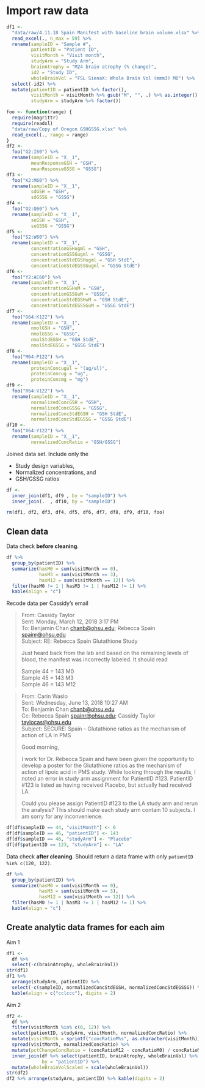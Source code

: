 # Import raw data

```r
df1 <-
  "data/raw/4.11.18 Spain Manifest with baseline brain volume.xlsx" %>% 
  read_excel(., n_max = 59) %>% 
  rename(sampleID = "Sample #",
         patientID = "Patient ID",
         visitMonth = "Visit month",
         studyArm = "Study Arm",
         brainAtrophy = "M24 brain atrophy (% change)",
         id2 = "Study ID",
         wholeBrainVol = "FSL SienaX: Whole Brain Vol (mmm3) M0") %>% 
  select(-id2) %>% 
  mutate(patientID = patientID %>% factor(),
         visitMonth = visitMonth %>% gsub("M", "", .) %>% as.integer() %>% factor(),
         studyArm = studyArm %>% factor())
```

```r
foo <- function(range) {
  require(magrittr)
  require(readxl)
  "data/raw/Copy of Oregon GSHGSSG.xlsx" %>% 
  read_excel(., range = range)
}
df2 <-
  foo("G2:I60") %>% 
  rename(sampleID = "X__1",
         meanResponseGSH = "GSH",
         meanResponseGSSG = "GSSG")
df3 <-
  foo("K2:M60") %>% 
  rename(sampleID = "X__1",
         sdGSH = "GSH",
         sdGSSG = "GSSG")
df4 <-
  foo("O2:Q60") %>% 
  rename(sampleID = "X__1",
         seGSH = "GSH",
         seGSSG = "GSSG")
df5 <-
  foo("S2:W60") %>% 
  rename(sampleID = "X__1",
         concentrationGSHugml = "GSH",
         concentrationGSSGugml = "GSSG",
         concentrationStdEGSHugml = "GSH StdE",
         concentrationStdEGSSGugml = "GSSG StdE")
df6 <-
  foo("Y2:AC60") %>% 
  rename(sampleID = "X__1",
         concentrationGSHuM = "GSH",
         concentrationGSSGuM = "GSSG",
         concentrationStdEGSHuM = "GSH StdE",
         concentrationStdEGSSGuM = "GSSG StdE")
df7 <-
  foo("G64:K122") %>% 
  rename(sampleID = "X__1",
         nmolGSH = "GSH",
         nmolGSSG = "GSSG",
         nmolStdEGSH = "GSH StdE",
         nmolStdEGSSG = "GSSG StdE")
df8 <-
  foo("M64:P122") %>% 
  rename(sampleID = "X__1",
         proteinConcugul = "(ug/ul)",
         proteinConcug = "ug",
         proteinConcmg = "mg")
df9 <-
  foo("R64:V122") %>% 
  rename(sampleID = "X__1",
         normalizedConcGSH = "GSH",
         normalizedConcGSSG = "GSSG",
         normalizedConcStdEGSH = "GSH StdE",
         normalizedConcStdEGSSG = "GSSG StdE")
df10 <-
  foo("X64:Y122") %>% 
  rename(sampleID = "X__1",
         normalizedConcRatio = "GSH/GSSG")
```

Joined data set.
Include only the 

* Study design variables,
* Normalized concentrations, and 
* GSH/GSSG ratios

```r
df <-
  inner_join(df1, df9 , by = "sampleID") %>% 
  inner_join(.  , df10, by = "sampleID")
```

```r
rm(df1, df2, df3, df4, df5, df6, df7, df8, df9, df10, foo)
```


## Clean data

Data check **before cleaning**.

```r
df %>% 
  group_by(patientID) %>% 
  summarize(hasM0 = sum(visitMonth == 0),
            hasM3 = sum(visitMonth == 3),
            hasM12 = sum(visitMonth == 12)) %>% 
  filter(hasM0 != 1 | hasM3 != 1 | hasM12 != 1) %>% 
  kable(align = "c")
```

Recode data per Cassidy's email

> From: Cassidy Taylor  
> Sent: Monday, March 12, 2018 3:17 PM  
> To: Benjamin Chan <chanb@ohsu.edu>; Rebecca Spain <spainr@ohsu.edu>  
> Subject: RE: Rebecca Spain Glutathione Study  
> 
> Just heard back from the lab and based on the remaining levels of blood, the
> manifest was incorrectly labeled. It should read
> 
> Sample 44 = 143 M0  
> Sample 45 = 143 M3  
> Sample 46 = 143 M12  

> From: Carin Waslo   
> Sent: Wednesday, June 13, 2018 10:27 AM  
> To: Benjamin Chan <chanb@ohsu.edu>  
> Cc: Rebecca Spain <spainr@ohsu.edu>; Cassidy Taylor <taylocas@ohsu.edu>  
> Subject: SECURE: Spain - Glutathione ratios as the mechanism of action of LA in PMS  
> 
> Good morning,
> 
> I work for Dr. Rebecca Spain and have been given the opportunity to develop a
> poster for the Glutathione ratios as the mechanism of action of lipoic acid in
> PMS study. While looking through the results, I noted an error in study arm
> assignment for PatientID #123. PatientID #123 is listed as having received
> Placebo, but actually had received LA. 
> 
> Could you please assign PatientID #123 to the LA study arm and rerun the
> analysis? This should make each study arm contain 10 subjects. I am sorry for
> any inconvenience. 

```r
df[df$sampleID == 44, "visitMonth"] <- 0
df[df$sampleID == 46, "patientID"] <- 143
df[df$sampleID == 46, "studyArm"] <- "Placebo"
df[df$patientID == 123, "studyArm"] <- "LA"
```

Data check **after cleaning**.
Should return a data frame with only `patientID %in% c(120, 122)`.

```r
df %>% 
  group_by(patientID) %>% 
  summarize(hasM0 = sum(visitMonth == 0),
            hasM3 = sum(visitMonth == 3),
            hasM12 = sum(visitMonth == 12)) %>% 
  filter(hasM0 != 1 | hasM3 != 1 | hasM12 != 1) %>% 
  kable(align = "c")
```


## Create analytic data frames for each aim

Aim 1

```r
df1 <- 
  df %>% 
  select(-c(brainAtrophy, wholeBrainVol))
str(df1)
df1 %>% 
  arrange(studyArm, patientID) %>% 
  select(-c(sampleID, normalizedConcStdEGSH, normalizedConcStdEGSSG)) %>% 
  kable(align = c("cclccc"), digits = 2)
```

Aim 2

```r
df2 <- 
  df %>% 
  filter(visitMonth %in% c(0, 12)) %>% 
  select(patientID, studyArm, visitMonth, normalizedConcRatio) %>% 
  mutate(visitMonth = sprintf("concRatioM%s", as.character(visitMonth))) %>% 
  spread(visitMonth, normalizedConcRatio) %>% 
  mutate(pctChangeConcRatio = (concRatioM12 - concRatioM0) / concRatioM0 * 100) %>% 
  inner_join(df %>% select(patientID, brainAtrophy, wholeBrainVol) %>% filter(!is.na(brainAtrophy)),
             by = "patientID") %>% 
  mutate(wholeBrainVolScaled = scale(wholeBrainVol))
str(df2)
df2 %>% arrange(studyArm, patientID) %>% kable(digits = 2)
```
